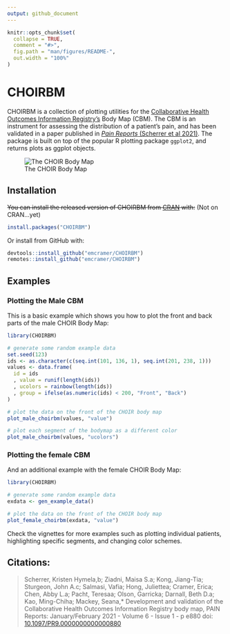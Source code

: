 ```yaml
---
output: github_document
---
```


<!-- README.md is generated from README.Rmd. Please edit that file -->

```r
knitr::opts_chunk$set(
  collapse = TRUE,
  comment = "#>",
  fig.path = "man/figures/README-",
  out.width = "100%"
)
```

# CHOIRBM

<!-- badges: start -->
<!-- badges: end -->

CHOIRBM is a collection of plotting utilities for the [Collaborative Health Outcomes Information Registry's](http://www.choir.stanford.edu) Body Map (CBM). The CBM is an instrument for assessing the distribution of a patient's pain, and has been validated in a paper published in [_Pain Reports_ (Scherrer et al 2021)](https://doi.org/10.1097/pr9.0000000000000880). The package is built on top of the popular R plotting package `ggplot2`, and returns plots as ggplot objects.

![The CHOIR Body Map](https://images.journals.lww.com/painrpts/Original.01938936-202102000-00006.F1.jpeg)

## Installation

~~You can install the released version of CHOIRBM from [CRAN](https://CRAN.R-project.org) with:~~ (Not on CRAN...yet)

``` r
install.packages("CHOIRBM")
```

Or install from GitHub with:

``` r
devtools::install_github("emcramer/CHOIRBM")
remotes::install_github("emcramer/CHOIRBM")
```

## Examples
### Plotting the Male CBM
This is a basic example which shows you how to plot the front and back parts of the male CHOIR Body Map:

```r
library(CHOIRBM)

# generate some random example data
set.seed(123)
ids <- as.character(c(seq.int(101, 136, 1), seq.int(201, 238, 1)))
values <- data.frame(
  id = ids
  , value = runif(length(ids))
  , ucolors = rainbow(length(ids))
  , group = ifelse(as.numeric(ids) < 200, "Front", "Back")
)

# plot the data on the front of the CHOIR body map
plot_male_choirbm(values, "value")

# plot each segment of the bodymap as a different color
plot_male_choirbm(values, "ucolors")
```

### Plotting the female CBM
And an additional example with the female CHOIR Body Map:

```r
library(CHOIRBM)

# generate some random example data
exdata <- gen_example_data()

# plot the data on the front of the CHOIR body map
plot_female_choirbm(exdata, "value")
```

Check the vignettes for more examples such as plotting individual patients, highlighting specific segments, and changing color schemes.

## Citations:
> Scherrer, Kristen Hymela,b; Ziadni, Maisa S.a; Kong, Jiang-Tia; Sturgeon, John A.c; Salmasi, Vafia; Hong, Juliettea; Cramer, Erica; Chen, Abby L.a; Pacht, Teresaa; Olson, Garricka; Darnall, Beth D.a; Kao, Ming-Chiha; Mackey, Seana,* Development and validation of the Collaborative Health Outcomes Information Registry body map, PAIN Reports: January/February 2021 - Volume 6 - Issue 1 - p e880
doi: [10.1097/PR9.0000000000000880](https://doi.org/10.1097/pr9.0000000000000880)
